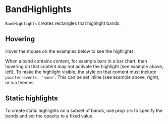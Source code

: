 
# BandHighlights

<Meta title="Addons/Band/BandHighlights" />

`BandHighlights` creates rectangles that highlight bands.

<ArgsTable of={BandHighlights} />

## Hovering

Hover the mouse on the examples below to see the highlights.

<Canvas>
    <Story name="highlights 1">
        <Chart
            id={'bh1'}
            size={[400, 240]}
            padding={[60, 60, 60, 60]}
            style={{ display: 'inline-block' }}
        >
            <Bar {...commonBarProps} horizontal={true} stacked={false}>
                <BandHighlights style={{ fill: '#eeeeee' }} />
                <Bars />
                <Axis variant={'top'} label={'Values (a. u.)'} />
                <Axis variant={'left'} />
            </Bar>
        </Chart>
    </Story>
    <Story name="highlights 2">
        <Chart
            id={'bh2'}
            size={[400, 240]}
            padding={[60, 60, 60, 60]}
            style={{ display: 'inline-block' }}
        >
            <Bar {...commonBarProps} horizontal={true} stacked={false}>
                <BandHighlights style={{ fill: '#eeeeee' }} />
                <Bars style={{ 'pointer-events': 'none' }} />
                <Axis variant={'top'} label={'Values (a. u.)'} />
                <Axis variant={'left'} />
            </Bar>
        </Chart>
    </Story>
</Canvas>

When a band contains content, for example bars in a bar chart, then hovering on that content may not activate the highlight (see example above, left). To make the highlight visible, the style on that content must include `pointer-events: 'none'`. This can be set inline (see example above, right), or via themes.

## Static highlights

To create static highlights on a subset of bands, use prop `ids` to specify the bands and set the opacity to a fixed value.

<Canvas>
    <Story name="static">
        <Chart
            id={'bh2'}
            size={[400, 240]}
            padding={[60, 60, 60, 60]}
            style={{ display: 'inline-block' }}
        >
            <Bar {...commonBarProps} horizontal={true} stacked={false}>
                <BandHighlights ids={['alpha']} style={{ fill: '#dddddd', opacity: 1 }} />
                <Bars />
                <Axis variant={'top'} label={'Values (a. u.)'} />
                <Axis variant={'left'} />
            </Bar>
        </Chart>
    </Story>
</Canvas>
